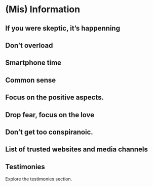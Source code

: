 # (Mis) Information



## If you were skeptic, it's happenning

## Don't overload

## Smartphone time


## Common sense


## Focus on the positive aspects. 

## Drop fear, focus on the love

## Don't get too conspiranoic. 

## List of trusted websites and media channels


## Testimonies

Explore the testimonies section.